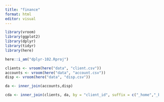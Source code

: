 ```yaml
---
title: "finance"
format: html
editor: visual
---
```


```r
library(vroom)
library(ggplot2)
library(dplyr)
library(tidyr)
library(here)
```
```r
here::i_am("dplyr-102.Rproj")
```


```r
clients <- vroom(here("data", "client.csv"))
accounts <- vroom(here("data", "account.csv"))
disp <- vroom(here("data", "disp.csv"))
```

```r
da <- inner_join(accounts,disp)
```
```r
cda <- inner_join(clients, da, by = "client_id", suffix = c("_home","_bank")) 
```


